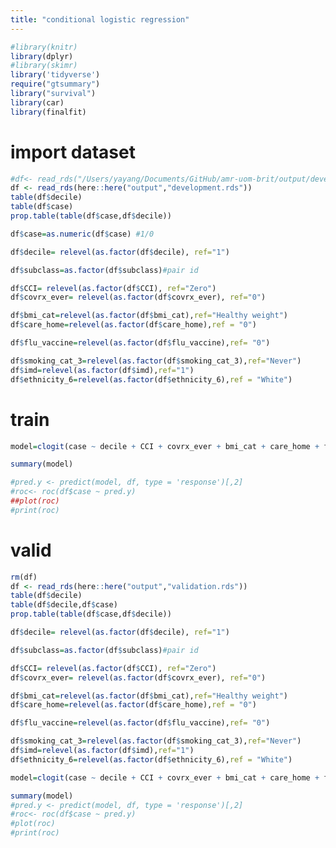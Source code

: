 ```yaml
---
title: "conditional logistic regression"
---
```


```r
#library(knitr)
library(dplyr)
#library(skimr)
library('tidyverse')
require("gtsummary")
library("survival")
library(car)
library(finalfit)
```

# import dataset
```r
#df<- read_rds("/Users/yayang/Documents/GitHub/amr-uom-brit/output/development.rds")
df <- read_rds(here::here("output","development.rds"))
table(df$decile)
table(df$case)
prop.table(table(df$case,df$decile))

df$case=as.numeric(df$case) #1/0

df$decile= relevel(as.factor(df$decile), ref="1")

df$subclass=as.factor(df$subclass)#pair id

df$CCI= relevel(as.factor(df$CCI), ref="Zero")
df$covrx_ever= relevel(as.factor(df$covrx_ever), ref="0")

df$bmi_cat=relevel(as.factor(df$bmi_cat),ref="Healthy weight")
df$care_home=relevel(as.factor(df$care_home),ref = "0")

df$flu_vaccine=relevel(as.factor(df$flu_vaccine),ref= "0")

df$smoking_cat_3=relevel(as.factor(df$smoking_cat_3),ref="Never")
df$imd=relevel(as.factor(df$imd),ref="1")
df$ethnicity_6=relevel(as.factor(df$ethnicity_6),ref = "White")
```



# train
```r
model=clogit(case ~ decile + CCI + covrx_ever + bmi_cat + care_home + flu_vaccine + smoking_cat_3 + imd+ ethnicity_6 + strata(subclass),df) 

summary(model)

#pred.y <- predict(model, df, type = 'response')[,2]
#roc<- roc(df$case ~ pred.y)
##plot(roc)
#print(roc)
```


# valid
```r
rm(df)
df <- read_rds(here::here("output","validation.rds"))
table(df$decile)
table(df$decile,df$case)
prop.table(table(df$case,df$decile))

df$decile= relevel(as.factor(df$decile), ref="1")

df$subclass=as.factor(df$subclass)#pair id

df$CCI= relevel(as.factor(df$CCI), ref="Zero")
df$covrx_ever= relevel(as.factor(df$covrx_ever), ref="0")

df$bmi_cat=relevel(as.factor(df$bmi_cat),ref="Healthy weight")
df$care_home=relevel(as.factor(df$care_home),ref = "0")

df$flu_vaccine=relevel(as.factor(df$flu_vaccine),ref= "0")

df$smoking_cat_3=relevel(as.factor(df$smoking_cat_3),ref="Never")
df$imd=relevel(as.factor(df$imd),ref="1")
df$ethnicity_6=relevel(as.factor(df$ethnicity_6),ref = "White")
```

```r
model=clogit(case ~ decile + CCI + covrx_ever + bmi_cat + care_home + flu_vaccine + smoking_cat_3 + imd+ ethnicity_6 + strata(subclass),df) 

summary(model)
#pred.y <- predict(model, df, type = 'response')[,2]
#roc<- roc(df$case ~ pred.y)
#plot(roc)
#print(roc)
```